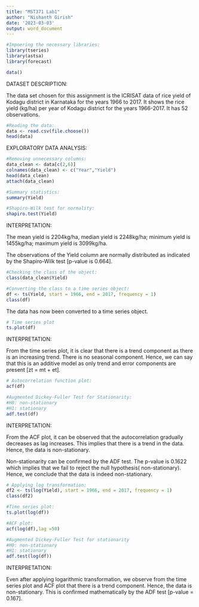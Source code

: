 ---
title: "MST371 Lab1"
author: "Nishanth Girish"
date: '2023-03-03'
output: word_document
---

```{r}
#Impoering the necessary libraries:
library(tseries)
library(astsa)
library(forecast)

data()
```
DATASET DESCRIPTION:

The data set chosen for this assignment is the ICRISAT data of rice yield of Kodagu district in Karnataka for the years 1966 to 2017. It shows the rice yield (kg/ha) per year of Kodagu district for the years 1966-2017. It has 52 observations.

```{r}
#Reading the data:
data <- read.csv(file.choose())
head(data)
```

EXPLORATORY DATA ANALYSIS:

```{r}
#Removing unnecessary columns:
data_clean <- data[c(2,6)]
colnames(data_clean) <- c("Year","Yield")
head(data_clean)
attach(data_clean)
```
```{r}
#Summary statistics:
summary(Yield)     

#Shapiro-Wilk test for normality:
shapiro.test(Yield)  
```
INTERPRETATION:

The mean yield is 2204kg/ha, median yield is 2248kg/ha; minimum yield is 1455kg/ha; maximum yield is 3099kg/ha. 

The observations of the Yield column are normally distributed as indicated by the Shapiro-Wilk test [p-value is 0.664].


```{r}
#Checking the class of the object:
class(data_clean$Yield)
```

```{r}
#Converting the class to a time series object:
df <- ts(Yield, start = 1966, end = 2017, frequency = 1)
class(df)
```
The data has now been converted to a time series object.


```{r}
# Time series plot
ts.plot(df)
```

INTERPRETATION:

From the time series plot, it is clear that there is a trend component as there is an increasing trend.
There is no seasonal component. Hence, we can say that this is an additive model as only trend and error components are present [zt = mt + et]. 

```{r}
# Autocorrelation function plot:
acf(df)

#Augmented Dickey-Fuller Test for Stationarity:
#H0: non-stationary
#H1: stationary
adf.test(df)
```

INTERPRETATION:

From the ACF plot, it can be observed that the autocorrelation gradually decreases as lag increases. This implies that there is a trend in the data. Hence, the data is non-stationary.

Non-stationarity can be confirmed by the ADF test. The p-value is 0.1622 which implies that we fail to reject the null hypothesis( non-stationary). Hence, we conclude that the data is indeed non-stationary.

```{r}
# Applying log transformation:
df2 <- ts(log(Yield), start = 1966, end = 2017, frequency = 1)
class(df2)
```

```{r}
#Time series plot:
ts.plot(log(df))

#ACF plot:
acf(log(df),lag =50)

#Augmented Dickey-Fuller Test for stationarity
#H0: non-stationary
#H1: stationary
adf.test(log(df))
```

INTERPRETATION:

Even after applying logarithmic transformation, we observe from the time series plot and ACF plot that there is a trend component. Hence, the data is non-stationary.
This is confirmed mathematically by the ADF test [p-value = 0.167].

